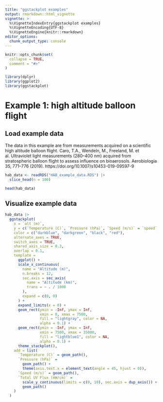 ```yaml
---
title: "ggstackplot examples"
output: rmarkdown::html_vignette
vignette: >
  %\VignetteIndexEntry{ggstackplot examples}
  %\VignetteEncoding{UTF-8}
  %\VignetteEngine{knitr::rmarkdown}
editor_options: 
  chunk_output_type: console
---
```


```r
knitr::opts_chunk$set(
  collapse = TRUE,
  comment = "#>"
)
```

```r
library(dplyr)
library(ggplot2)
library(ggstackplot)
```

# Example 1: high altitude balloon flight

## Load example data

The data in this example are from measurements acquired on a scientific high altitude balloon flight. Caro, T.A., Wendeln, M., Freeland, M. et al. Ultraviolet light measurements (280–400 nm) acquired from stratospheric balloon flight to assess influence on bioaerosols. Aerobiologia 35, 771–776 (2019). https://doi.org/10.1007/s10453-019-09597-9

```r
hab_data <- readRDS("HAB_example_data.RDS") |>
  slice_head(n = 100)

head(hab_data)
```

## Visualize example data

```r
hab_data |> 
  ggstackplot(
    x = `alt (m)`,
    y = c(`Temperature (C)`, `Pressure (hPa)`, `Speed (m/s)` = `speed`, `Total UV Flux (mW/cm)`),
    color = c("darkblue", "darkgreen", "black", "red"),
    alternate_axes = TRUE,
    switch_axes = TRUE,
    shared_axis_size = 0.3,
    overlap = 0.1,
    template =
      ggplot() +
      scale_x_continuous(
        name = "Altitude (m)",
        n.breaks = 12,
        sec.axis = sec_axis(
          name = "Altitude (km)",
          trans = ~ . / 1000
        ),
        expand = c(0, 0)
      ) +
      expand_limits(x = 0) +
      geom_rect(ymin = -Inf, ymax = Inf,
                xmin = 0, xmax = 7500,
                fill = "lightgray", color = NA,
                alpha = 0.1) +
      geom_rect(ymin = -Inf, ymax = Inf,
                xmin = 7500, xmax = 35000,
                fill = "lightblue1", color = NA,
                alpha = 0.1) +
      theme_stackplot(),
    add = list(
      `Temperature (C)` = geom_path(),
      `Pressure (hPa)` = 
        geom_path() +
        theme(axis.text.x = element_text(angle = 45, hjust = 0)),
      `Speed (m/s)` = geom_path(),
      `Total UV Flux (mW/cm)` = 
        scale_y_continuous(limits = c(0, 10), sec.axis = dup_axis()) +
        geom_path() 
    )
  )
```

